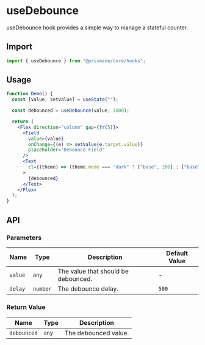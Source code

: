 # useDebounce

useDebounce hook provides a simple way to manage a stateful counter.

## Import

```js
import { useDebounce } from "@prismane/core/hooks";
```

## Usage

```jsx
function Demo() {
  const [value, setValue] = useState("");

  const debounced = useDebounce(value, 1000);

  return (
    <Flex direction="column" gap={fr(5)}>
      <Field
        value={value}
        onChange={(e) => setValue(e.target.value)}
        placeholder="Debounce Field"
      />
      <Text
        cl={(theme) => (theme.mode === "dark" ? ["base", 200] : ["base", 700])}
      >
        {debounced}
      </Text>
    </Flex>
  );
}
```

## API

### Parameters

| Name    | Type     | Description                         | Default Value |
| ------- | -------- | ----------------------------------- | ------------- |
| `value` | `any`    | The value that should be debounced. | -             |
| `delay` | `number` | The debounce delay.                 | `500`         |

### Return Value

| Name        | Type  | Description          |
| ----------- | ----- | -------------------- |
| `debounced` | `any` | The debounced value. |
